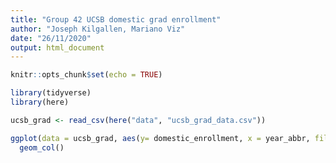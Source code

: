 ```yaml
---
title: "Group 42 UCSB domestic grad enrollment"
author: "Joseph Kilgallen, Mariano Viz"
date: "26/11/2020"
output: html_document
---
```


```r
knitr::opts_chunk$set(echo = TRUE)

library(tidyverse)
library(here)
```


```r
ucsb_grad <- read_csv(here("data", "ucsb_grad_data.csv"))
```

```r
ggplot(data = ucsb_grad, aes(y= domestic_enrollment, x = year_abbr, fill = ethnicity)) +
  geom_col()
```


